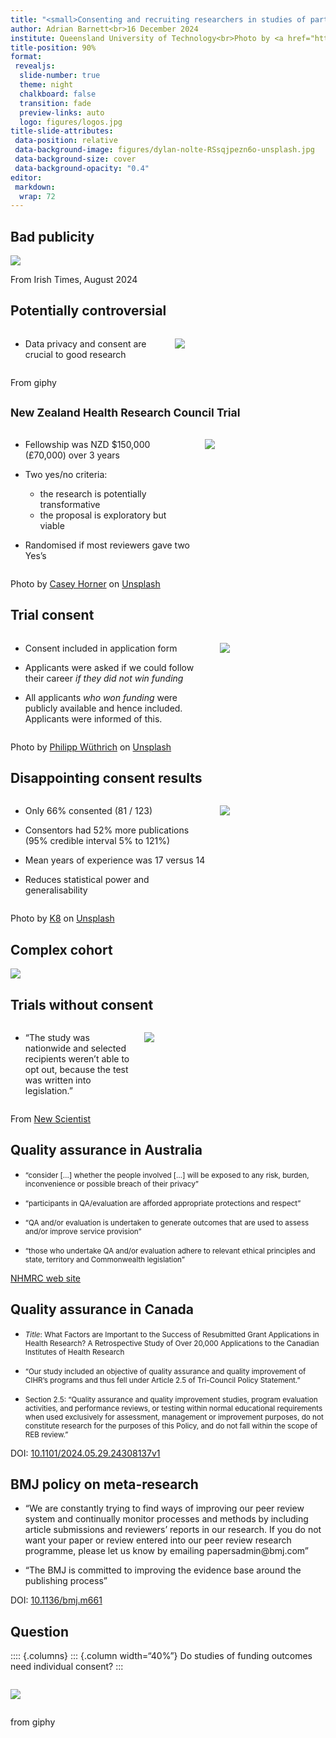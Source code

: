 ```yaml
---
title: "<small>Consenting and recruiting researchers in studies of partial randomisation</small>"
author: Adrian Barnett<br>16 December 2024
institute: Queensland University of Technology<br>Photo by <a href="https://unsplash.com/@dylan_nolte?utm_content=creditCopyText&utm_medium=referral&utm_source=unsplash">dylan nolte</a> on <a href="https://unsplash.com/photos/ball-with-number-lot-RSsqjpezn6o?utm_content=creditCopyText&utm_medium=referral&utm_source=unsplash">Unsplash</a>
title-position: 90%
format:
 revealjs: 
  slide-number: true
  theme: night
  chalkboard: false
  transition: fade
  preview-links: auto
  logo: figures/logos.jpg
title-slide-attributes:
 data-position: relative
 data-background-image: figures/dylan-nolte-RSsqjpezn6o-unsplash.jpg
 data-background-size: cover
 data-background-opacity: "0.4"
editor: 
 markdown: 
  wrap: 72
---
```



## Bad publicity

![](figures/irish_times_lottery.png){.absolute top="20" right="20"}

:::: aside
From Irish Times, August 2024
::::

## Potentially controversial 

:::: columns
::: {.column width="50%"}
* Data privacy and consent are crucial to good research
:::

::: {.column width="50%"}

![](https://i.giphy.com/media/v1.Y2lkPTc5MGI3NjExbXpqbTR4Y2hkOHk4aDl4aDl0NWZ3Y2dxaG95ZHh5cXNrbjR0andiNCZlcD12MV9pbnRlcm5hbF9naWZfYnlfaWQmY3Q9Zw/sBl8Fowq0ErFC/giphy.gif)
:::
::::

:::: aside
From giphy
::::


## <small>New Zealand Health Research Council Trial</small>

:::: {.columns}
::: {.column width="60%"}
* Fellowship was NZD $150,000 (£70,000) over 3 years

* Two yes/no criteria: 
  - the research is potentially transformative
  - the proposal is exploratory but viable

* Randomised if most reviewers gave two Yes's
:::
  
::: {.column width="40%"}
![](figures/casey-horner-75_s8iWHKLs-unsplash.jpg)
::: 
  
::::
  
:::: aside
Photo by <a href="https://unsplash.com/@mischievous_penguins?utm_content=creditCopyText&utm_medium=referral&utm_source=unsplash">Casey Horner</a> on <a href="https://unsplash.com/photos/mountains-covered-with-snow-near-road-75_s8iWHKLs?utm_content=creditCopyText&utm_medium=referral&utm_source=unsplash">Unsplash</a>
::::
  
## Trial consent
  
:::: {.columns}
::: {.column width="65%"}
* Consent included in application form

* Applicants were asked if we could follow their career _if they did not win funding_

* All applicants _who won funding_ were publicly available and hence included. Applicants were informed of this.
:::

::: {.column width="35%"}
![](figures/philipp-wuthrich-2HMrBMbbbYg-unsplash.jpg)
:::

::::
  
:::: aside
Photo by <a href="https://unsplash.com/@phiwut?utm_content=creditCopyText&utm_medium=referral&utm_source=unsplash">Philipp Wüthrich</a> on <a href="https://unsplash.com/photos/person-in-black-jacket-in-selective-focus-photography-2HMrBMbbbYg?utm_content=creditCopyText&utm_medium=referral&utm_source=unsplash">Unsplash</a>
::::

## Disappointing consent results{background-color='#cacecd'}

:::: {.columns}
::: {.column width="65%"}

::: {.incremental}
* Only 66% consented (81 / 123)

* Consentors had 52% more publications (95% credible interval 5% to 121%)

* Mean years of experience was 17 versus 14

* Reduces statistical power and generalisability
:::
:::

<!-- results from 10.1093/scipol/scae045 -->

::: {.column width="35%"}
![](figures/k8-t5BeMDWl28Q-unsplash.jpg)  
:::

::::

:::: aside
Photo by <a href="https://unsplash.com/@_k8_?utm_content=creditCopyText&utm_medium=referral&utm_source=unsplash">K8</a> on <a href="https://unsplash.com/photos/white-ceramic-mug-with-black-liquid-t5BeMDWl28Q?utm_content=creditCopyText&utm_medium=referral&utm_source=unsplash">Unsplash</a>
::::


## Complex cohort
 
![](figures/consort-flow.jpg) 

## Trials without consent 

:::: {.columns}
::: {.column width="40%"}

* "The study was nationwide and selected recipients weren’t able to opt out, because the test was written into legislation."

:::

::: {.column width="60%"}

![](figures/Universal-basic-income-seems-to-improve-employment-and-well-being-New-Scientist.png)

:::
::::

:::: aside
From [New Scientist](https://www.newscientist.com/article/2242937-universal-basic-income-seems-to-improve-employment-and-well-being/)
::::

## Quality assurance in Australia

* <small>"consider [...] whether the people involved [...] will be exposed to any risk, burden, inconvenience or possible breach of their privacy"</small>

* <small>"participants in QA/evaluation are afforded appropriate protections and respect"</small>

*	<small>"QA and/or evaluation is undertaken to generate outcomes that are used to assess and/or improve service provision"</small>

*	<small>"those who undertake QA and/or evaluation adhere to relevant ethical principles and state, territory and Commonwealth legislation"</small>

:::: aside
[NHMRC web site](https://www.nhmrc.gov.au/about-us/resources/ethical-considerations-quality-assurance-and-evaluation-activities)
::::

## Quality assurance in Canada

::: incremental
* <small>_Title_: What Factors are Important to the Success of Resubmitted Grant Applications in Health Research? A Retrospective Study of Over 20,000 Applications to the Canadian Institutes of Health Research</small>

* <small>"Our study included an objective of quality assurance and quality improvement of CIHR’s programs and thus fell under Article 2.5 of Tri-Council Policy Statement."</small>

* <small>Section 2.5: "Quality assurance and quality improvement studies, program evaluation activities, and performance reviews, or testing within normal educational requirements when used exclusively for assessment, management or improvement purposes, do not constitute research for the purposes of this Policy, and do not fall within the scope of REB review."</small>
:::

:::: aside
DOI: [10.1101/2024.05.29.24308137v1](https://www.medrxiv.org/content/10.1101/2024.05.29.24308137v1)
::::

## BMJ policy on meta-research

* "We are constantly trying to find ways of improving our peer review system and continually monitor processes and methods by including article submissions and reviewers’ reports in our research. If you do not want your paper or review entered into our peer review research programme, please let us know by emailing papersadmin@bmj.com"

* "The BMJ is committed to improving the evidence base around the publishing process"

:::: aside
DOI: [10.1136/bmj.m661](https://www.bmj.com/content/368/bmj.m661.long)
::::

## Question

:::: {.columns}
::: {.column width="40%"}
Do studies of funding outcomes need individual consent?
:::

:::: {.columns}
::: {.column width="40%"}
![](https://i.giphy.com/media/v1.Y2lkPTc5MGI3NjExdDFmODVkOHFubTdqMjY2dTc5dDFlYmxhZmNpZXg5ejcxcGEwM3k0biZlcD12MV9pbnRlcm5hbF9naWZfYnlfaWQmY3Q9Zw/uKCrc7PFxJ9Xyya7DR/giphy.gif)
:::

::::

:::: aside
from giphy
::::